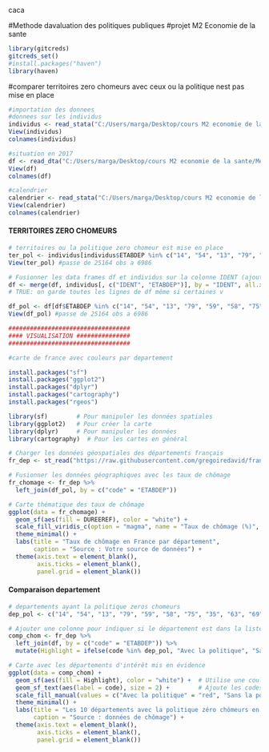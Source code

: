 caca

#Methode davaluation des politiques publiques
#projet M2 Economie de la sante

```r
library(gitcreds)
gitcreds_set()
#install.packages("haven")
library(haven)
```

#comparer territoires zero chomeurs avec ceux ou la politique nest pas mise en place
```r
#importation des donnees
#donnees sur les individus
individus <- read_stata("C:/Users/marga/Desktop/cours M2 economie de la sante/Methodes devaluation des politiques publiques/projet/individus")
View(individus)
colnames(individus)
```
```r
#situation en 2017
df <- read_dta("C:/Users/marga/Desktop/cours M2 economie de la sante/Methodes devaluation des politiques publiques/projet/g2017_situref.dta")
View(df)
colnames(df)

#calendrier
calendrier <- read_stata("C:/Users/marga/Desktop/cours M2 economie de la sante/Methodes devaluation des politiques publiques/projet/calendrier")
View(calendrier)
colnames(calendrier)
```





###################################
#### TERRITOIRES ZERO CHOMEURS ####
###################################


```r
# territoires ou la politique zero chomeur est mise en place
ter_pol <- individus[individus$ETABDEP %in% c("14", "54", "13", "79", "59", "58", "75", "35", "63", "69"), ]
View(ter_pol) #passe de 25164 obs a 6986

# Fusionner les data frames df et individus sur la colonne IDENT (ajout du territoire pour pouvoir trier par departement)
df <- merge(df, individus[, c("IDENT", "ETABDEP")], by = "IDENT", all.x = TRUE)
# TRUE: on garde toutes les lignes de df même si certaines v

df_pol <- df[df$ETABDEP %in% c("14", "54", "13", "79", "59", "58", "75", "35", "63", "69"), ]
View(df_pol) #passe de 25164 obs a 6986

##################################
#### VISUALISATION ###############
##################################

#carte de france avec couleurs par departement

install.packages("sf") 
install.packages("ggplot2")
install.packages("dplyr")
install.packages("cartography")
install.packages("rgeos")

library(sf)        # Pour manipuler les données spatiales
library(ggplot2)   # Pour créer la carte
library(dplyr)     # Pour manipuler les données
library(cartography)  # Pour les cartes en général

# Charger les données géospatiales des départements français
fr_dep <- st_read("https://raw.githubusercontent.com/gregoiredavid/france-geojson/master/departements-version-simplifiee.geojson")

# Fusionner les données géographiques avec les taux de chômage
fr_chomage <- fr_dep %>%
  left_join(df_pol, by = c("code" = "ETABDEP"))

# Carte thématique des taux de chômage
ggplot(data = fr_chomage) +
  geom_sf(aes(fill = DUREEREF), color = "white") +
  scale_fill_viridis_c(option = "magma", name = "Taux de chômage (%)", na.value = "grey80") +
  theme_minimal() +
  labs(title = "Taux de chômage en France par département",
       caption = "Source : Votre source de données") +
  theme(axis.text = element_blank(),
        axis.ticks = element_blank(),
        panel.grid = element_blank())
```

#################################
#### Comparaison departement ####
#################################


```r
# departements ayant la politique zeros chomeurs
dep_pol <- c("14", "54", "13", "79", "59", "58", "75", "35", "63", "69")

# Ajouter une colonne pour indiquer si le département est dans la liste d'intérêt
comp_chom <- fr_dep %>%
  left_join(df, by = c("code" = "ETABDEP")) %>%
  mutate(Highlight = ifelse(code %in% dep_pol, "Avec la politique", "Sans la politique"))
```


```r
# Carte avec les départements d'intérêt mis en évidence
ggplot(data = comp_chom) +
  geom_sf(aes(fill = Highlight), color = "white") +  # Utilise une couleur différente pour la sélection
  geom_sf_text(aes(label = code), size = 2) +        # Ajoute les codes des départements sur la carte
  scale_fill_manual(values = c("Avec la politique" = "red", "Sans la politique" = "grey"), name = "Départements") +
  theme_minimal() +
  labs(title = "Les 10 départements avec la politique zéro chômeurs en France métropolitaine",
       caption = "Source : données de chômage") +
  theme(axis.text = element_blank(),
        axis.ticks = element_blank(),
        panel.grid = element_blank())
```

